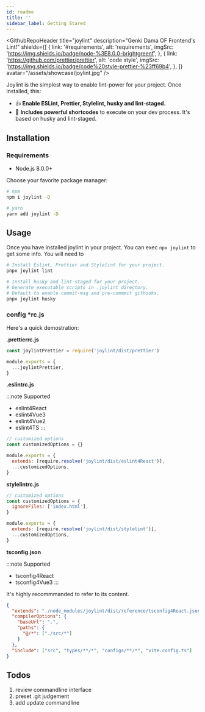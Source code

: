 ```yaml
---
id: readme
title: ''
sidebar_label: Getting Stared
---
```



<GithubRepoHeader
  title="joylint"
  description="Genki Dama OF Frontend's Lint!"
  shields={[
    {
      link: '#requirements',
      alt: 'requirements',
      imgSrc: 'https://img.shields.io/badge/node-%3E8.0.0-brightgreenf',
    },
    {
      link: 'https://github.com/prettier/prettier',
      alt: 'code style',
      imgSrc: 'https://img.shields.io/badge/code%20style-prettier-%23ff69b4',
    },
  ]}
  avatar="/assets/showcase/joylint.jpg"
/>

<!-- -->

Joylint is the simplest way to enable lint-power for your project. Once installed, this:

- 👍 **Enable ESLint, Prettier, Stylelint, husky and lint-staged.**
- 🥰 **Includes powerful shortcodes** to execute on your dev process. It's based on husky and lint-staged.

## Installation

### Requirements

- Node.js 8.0.0+

Choose your favorite package manager:

```bash
# npm
npm i joylint -D

# yarn
yarn add joylint -D
```

## Usage

Once you have installed joylint in your project. You can exec `npx joylint` to get some info. You will need to

```bash
# Install Eslint, Prettier and Stylelint for your project.
pnpx joylint lint

# Install husky and lint-staged for your project.
# Generate executable scripts in .joylint directory.
# Default to enable commit-msg and pre-commmit githooks.
pnpx joylint husky
```

### config \*rc.js

Here's a quick demostration:

**.prettierrc.js**

```js
const joylintPrettier = require('joylint/dist/prettier')

module.exports = {
  ...joylintPrettier,
}
```

**.eslintrc.js**

:::note Supported

- eslint4React
- eslint4Vue3
- eslint4Vue2
- eslint4TS
  :::

```js
// customized options
const customizedOptions = {}

module.exports = {
  extends: [require.resolve('joylint/dist/eslint4React')],
  ...customizedOptions,
}
```

**stylelintrc.js**

```js
// customized options
const customizedOptions = {
  ignoreFiles: ['index.html'],
}

module.exports = {
  extends: [require.resolve('joylint/dist/stylelint')],
  ...customizedOptions,
}
```

**tsconfig.json**

:::note Supported

- tsconfig4React
- tsconfig4Vue3
  :::

It's highly recommmanded to refer to its content.

```json
{
  "extends": "./node_modules/joylint/dist/reference/tsconfig4React.json",
  "compilerOptions": {
    "baseUrl": ".",
    "paths": {
      "@/*": ["./src/*"]
    }
  },
  "include": ["src", "types/**/*", "configs/**/*", "vite.config.ts"]
}
```

## Todos

1. review commandline interface
2. preset .git judgement
3. add update commandline
